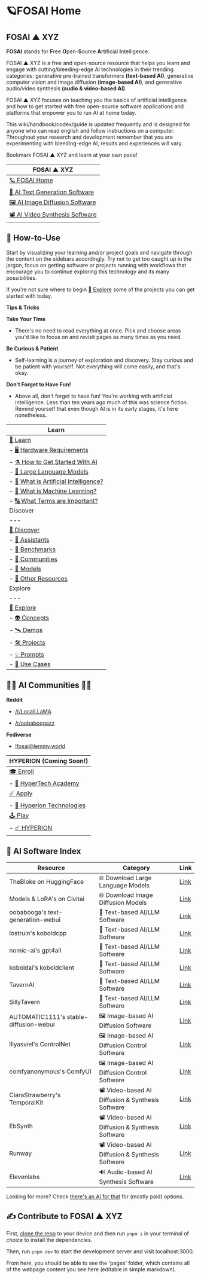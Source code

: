 # 🪐FOSAI Home

## FOSAI ▲ XYZ

**FOSAI** stands for **F**ree **O**pen-**S**ource **A**rtificial **I**ntelligence. 

FOSAI ▲ XYZ is a free and open-source resource that helps you learn and engage with cutting/bleeding-edge AI technologies in their trending categories: generative pre-trained transformers **(text-based AI)**, generative computer vision and image diffusion **(image-based AI)**, and generative audio/video synthesis **(audio & video-based AI)**.

FOSAI ▲ XYZ focuses on teaching you the basics of artificial intelligence and how to get started with free open-source software applications and platforms that empower you to run AI at home today. 

This wiki/handbook/codex/guide is updated frequently and is designed for anyone who can read english and follow instructions on a computer. Throughout your research and development remember that you are experimenting with bleeding-edge AI, results and experiences will vary. 

Bookmark FOSAI ▲ XYZ and learn at your own pace! 

| FOSAI ▲ XYZ |
| --- |
| [🪐 FOSAI Home](#) |
| [🤖 AI Text Generation Software](ai-text-generation-software) |
| [🖼️ AI Image Diffusion Software](ai-image-diffusion-software) |
| [📽️ AI Video Synthesis Software](ai-video-synthesis-software) |

## 🤔 How-to-Use

Start by visualizing your learning and/or project goals and navigate through the content on the sidebars accordingly. Try not to get too caught up in the jargon, focus on getting software or projects running with workflows that encourage you to continue exploring this technology and its many possibilities. 

If you're not sure where to begin [🚀 Explore](explore/projects) some of the projects you can get started with today. 

**Tips & Tricks**

**Take Your Time**

- There's no need to read everything at once. Pick and choose areas you'd like to focus on and revisit pages as many times as you need.

**Be Curious & Patient**

- Self-learning is a journey of exploration and discovery. Stay curious and be patient with yourself. Not everything will come easily, and that's okay. 

**Don't Forget to Have Fun!**

- Above all, don't forget to have fun! You're working with artificial intelligence. Less than ten years ago much of this was science fiction. Remind yourself that even though AI is in its early stages, it's here nonetheless. 

| Learn |
| --- |
| [💫 Learn](learn/how-to-get-started-with-ai) |
|   - [🖥️ Hardware Requirements](learn/hardware-requirements) |
|   - [⚗️ How to Get Started With AI](learn/how-to-get-started-with-ai) |
|   - [🤖 Large Language Models](learn/large-language-models) |
|   - [🤔 What is Artificial Intelligence?](learn/what-is-artificial-intelligence) |
|   - [🧠  What is Machine Learning?](learn/what-is-machine-learning) |
|   - [🔠 What Terms are Important?](learn/what-terms-are-important) |
| Discover |
| --- |
| [🌚 Discover](discover/assistants) |
|   - [👥 Assistants](discover/assistants) |
|   - [🌟 Benchmarks](discover/benchmarks) |
|   - [📡 Communities](discover/communities) |
|   - [🧬 Models](discover/models) |
|   - [🔭 Other Resources](discover/more) |
| Explore |
| --- |
| [🚀 Explore](explore/concepts) |
|   - [👽 Concepts](explore/concepts) |
|   - [🛰️ Demos](explore/demos) |
|   - [🛠️ Projects](explore/projects) |
|   - [💡 Prompts](explore/prompts) |
|   - [🎯 Use Cases](explore/use-cases) |

## 👩‍🚀 AI Communities 👨‍🚀

**Reddit**

- [/r/LocalLLaMA](https://www.reddit.com/r/LocalLLaMA/)

- [/r/oobaboogazz](https://www.reddit.com/r/oobaboogazz)

**Fediverse**

- [!fosai@lemmy.world](https://lemmy.world/c/fosai)

| HYPERION (Coming Soon!) |
| --- |
| [🎓 Enroll](enroll/hyper-tech-academy) |
|   - [💫 HyperTech Academy](enroll/hyper-tech-academy) |
| [☄️ Apply](apply/hyperion-technologies) |
|   - [🔬 Hyperion Technologies](apply/hyperion-technologies) |
| [🕹️ Play](play/hyperion) |
|   - [☄️ HYPERION](play/hyperion) |

## 🤖 AI Software Index
| Resource | Category | Link |
| --- | --- | --- |
| TheBloke on HuggingFace | 🌐 Download Large Language Models | [Link](https://huggingface.co/TheBloke) |
| Models & LoRA's on Civitai | 🌐 Download Image Diffusion Models | [Link](https://civitai.com/) |
| oobabooga's text-generation-webui | 🤖 Text-based AI/LLM Software | [Link](https://github.com/oobabooga/text-generation-webui) |
| lostruin's koboldcpp | 🤖 Text-based AI/LLM Software | [Link](https://github.com/LostRuins/koboldcpp) |
| nomic-ai's gpt4all | 🤖 Text-based AI/LLM Software | [Link](https://github.com/nomic-ai/gpt4all) |
| koboldai's koboldclient | 🤖 Text-based AI/LLM Software | [Link](https://github.com/KoboldAI/KoboldAI-Client) |
| TavernAI | 🤖 Text-based AI/LLM Software | [Link](https://github.com/TavernAI/TavernAI) |
| SillyTavern | 🤖 Text-based AI/LLM Software | [Link](https://github.com/SillyTavern/SillyTavern) |
| AUTOMATIC1111's stable-diffusion-webui | 🖼️ Image-based AI Diffusion Software | [Link](https://github.com/AUTOMATIC1111/stable-diffusion-webui) |
| lllyasviel's ControlNet | 🖼️ Image-based AI Diffusion Control Software | [Link](https://github.com/lllyasviel/ControlNet) |
| comfyanonymous's ComfyUI | 🖼️ Image-based AI Diffusion Control Software | [Link](https://github.com/comfyanonymous/ComfyUI) |
| CiaraStrawberry's TemporalKit | 📽️ Video-based AI Diffusion & Synthesis Software | [Link](https://github.com/CiaraStrawberry/TemporalKit) |
| EbSynth | 📽️ Video-based AI Diffusion & Synthesis Software | [Link](https://ebsynth.com/) |
| Runway | 📽️ Video-based AI Diffusion & Synthesis  Software | [Link](https://research.runwayml.com/gen2) |
| Elevenlabs | 🔊 Audio-based AI Synthesis  Software | [Link](https://elevenlabs.io/) |

Looking for more? Check [there's an AI for that](https://theresanaiforthat.com/) for (mostly paid) options. 

## ✍️ Contribute to FOSAI ▲ XYZ

First, [clone the repo](https://github.com/AdynBlaed/fosai-xyz) to your device and then run `pnpm i` in your terminal of choice to install the dependencies.

Then, run `pnpm dev` to start the development server and visit localhost:3000. 

From here, you should be able to see the 'pages' folder, which contains all of the webpage content you see here (editable in simple markdown).